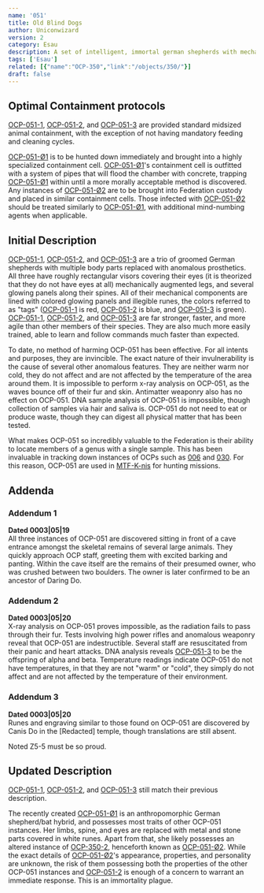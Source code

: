 ```yaml
---
name: '051'
title: Old Blind Dogs
author: Uniconwizard
version: 2
category: Esau
description: A set of intelligent, immortal german shepherds with mechanical limbs and glowing runes.
tags: ['Esau']
related: [{"name":"OCP-350","link":"/objects/350/"}]
draft: false
---
```


## Optimal Containment protocols
[OCP-051-1](ocp/051-1), [OCP-051-2](ocp/051-2), and [OCP-051-3](ocp/051-3) are provided standard midsized animal containment,
with the exception of not having mandatory feeding and cleaning cycles.

[OCP-051-&Oslash;1](ocp/051-Oslash1) is to be hunted down immediately and brought into a highly specialized containment cell.
[OCP-051-&Oslash;1](ocp/051-Oslash1)'s containment cell is outfitted with a system of pipes that will flood the chamber with concrete,
trapping [OCP-051-&Oslash;1](ocp/051-Oslash1) within until a more morally acceptable method is discovered.
Any instances of [OCP-051-&Oslash;2](ocp/051-Oslash2) are to be brought into Federation custody and placed in similar containment cells.
Those infected with [OCP-051-&Oslash;2](ocp/051-Oslash2) should be treated similarly to [OCP-051-&Oslash;1](ocp/051-Oslash1),
with additional mind-numbing agents when applicable.

## Initial Description
[OCP-051-1](ocp/051-1), [OCP-051-2](ocp/051-2), and [OCP-051-3](ocp/051-3) are a trio of groomed German shepherds with multiple body parts replaced with anomalous prosthetics.
All three have roughly rectangular visors covering their eyes (it is theorized that they do not have eyes at all)
mechanically augmented legs, and several glowing panels along their spines. All of their mechanical components are lined with colored
glowing panels and illegible runes, the colors referred to as "tags" ([OCP-051-1](ocp/051-1) is red, [OCP-051-2](ocp/051-2) is blue, and [OCP-051-3](ocp/051-3) is green).
[OCP-051-1](ocp/051-1), [OCP-051-2](ocp/051-2), and [OCP-051-3](ocp/051-3) are far stronger, faster, and more agile than other members of their species.
They are also much more easily trained, able to learn and follow commands much faster than expected. 

To date, no method of harming OCP-051 has been effective. For all intents and purposes, they are invincible.
The exact nature of their invulnerability is the cause of several other anomalous features.
They are neither warm nor cold, they do not affect and are not affected by the temperature of the area around them.
It is impossible to perform x-ray analysis on OCP-051, as the waves bounce off of their fur and skin.
Antimatter weaponry also has no effect on OCP-051. DNA sample analysis of OCP-051 is impossible, though collection of samples via hair and saliva is.
OCP-051 do not need to eat or produce waste, though they can digest all physical matter that has been tested. 

What makes OCP-051 so incredibly valuable to the Federation is their ability to locate members of a genus with a single sample.
This has been invaluable in tracking down instances of OCPs such as [006](ocp/006) and [030](ocp/030).
For this reason, OCP-051 are used in [MTF-K-nis](mtf/k-nis) for hunting missions.

## Addenda

### Addendum 1
**Dated <Redacted>00</Redacted>03|05|19**\
All three instances of OCP-051 are discovered sitting in front of a cave entrance amongst the skeletal remains of several large animals.
They quickly approach OCP staff, greeting them with excited barking and panting.
Within the cave itself are the remains of their presumed owner, who was crushed between two boulders.
The owner is later confirmed to be an ancestor of Daring Do.

### Addendum 2
**Dated <Redacted>00</Redacted>03|05|20**\
X-ray analysis on OCP-051 proves impossible, as the radiation fails to pass through their fur.
Tests involving high power rifles and anomalous weaponry reveal that OCP-051 are indestructible.
Several staff are resuscitated from their panic and heart attacks.
DNA analysis reveals [OCP-051-3](ocp/051-3) to be the offspring of alpha and beta.
Temperature readings indicate OCP-051 do not have temperatures, in that they are not "warm" or "cold",
they simply do not affect and are not affected by the temperature of their environment.

### Addendum 3
**Dated <Redacted>00</Redacted>03|05|20**\
Runes and engraving similar to those found on OCP-051 are discovered by Canis Do in the <Redacted>[Redacted]</Redacted> temple,
though translations are still absent.

<Comment>
    <CommentHeading user="z5_1">Noted</CommentHeading>
    Z5-5 must be so proud.
</Comment>

## Updated Description
[OCP-051-1](ocp/051-1), [OCP-051-2](ocp/051-2), and [OCP-051-3](ocp/051-3) still match their previous description.

The recently created [OCP-051-&Oslash;1](ocp/051-Oslash1) is an anthropomorphic German shepherd/bat hybrid,
and possesses most traits of other OCP-051 instances. Her limbs, spine, and eyes are replaced with metal and stone parts covered in white runes.
Apart from that, she likely possesses an altered instance of [OCP-350-2](ocp/350-2), henceforth known as [OCP-051-&Oslash;2](ocp/051-Oslash2).
While the exact details of [OCP-051-&Oslash;2](ocp/051-Oslash2)'s appearance, properties, and personality are unknown,
the risk of them possessing both the properties of the other OCP-051 instances and [OCP-051-2](ocp/051-2)
is enough of a concern to warrant an immediate response. This is an immortality plague.
